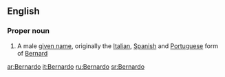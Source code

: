 ==English==

===Proper noun===
{{en-proper noun}}

# A male [[given name]], originally the [[Italian]], [[Spanish]] and [[Portuguese]] form of [[Bernard]]

[[ar:Bernardo]]
[[it:Bernardo]]
[[ru:Bernardo]]
[[sr:Bernardo]]